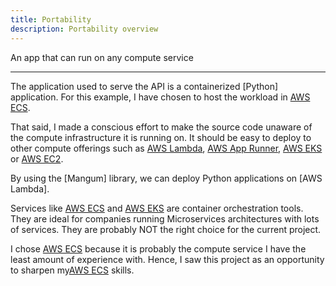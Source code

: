 ```yaml
---
title: Portability
description: Portability overview
---
```



<Card title="Portability" icon="star">
  An app that can run on any compute service
</Card>

---

The application used to serve the API is a containerized [Python]
application. For this example, I have chosen to host the workload in
[AWS ECS].

That said, I made a conscious effort to make the source code unaware
of the compute infrastructure it is running on. It should be easy
to deploy to other compute offerings such as [AWS Lambda],
[AWS App Runner], [AWS EKS] or [AWS EC2].

<Aside type="tip" title="Mangum">
  By using the [Mangum] library, we can deploy Python applications on [AWS
  Lambda].
</Aside>

Services like [AWS ECS] and [AWS EKS] are container orchestration tools.
They are ideal for companies running Microservices architectures with
lots of services. They are probably NOT the right choice for the
current project.

I chose [AWS ECS] because it is probably the compute service I have the
least amount of experience with. Hence, I saw this project as an
opportunity to sharpen my[AWS ECS] skills.

[AWS Lambda]: https://aws.amazon.com/lambda/
[AWS App Runner]: https://aws.amazon.com/apprunner/
[AWS ECS]: https://aws.amazon.com/ecs/
[AWS EKS]: https://aws.amazon.com/eks/
[AWS EC2]: https://aws.amazon.com/ec2/
[Mangum]: https://mangum.io/
